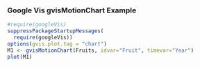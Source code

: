 ### Google Vis gvisMotionChart Example

```r
#require(googleVis)
suppressPackageStartupMessages(
  require(googleVis))
options(gvis.plot.tag = "chart")
M1 <- gvisMotionChart(Fruits, idvar="Fruit", timevar="Year")
plot(M1)
```